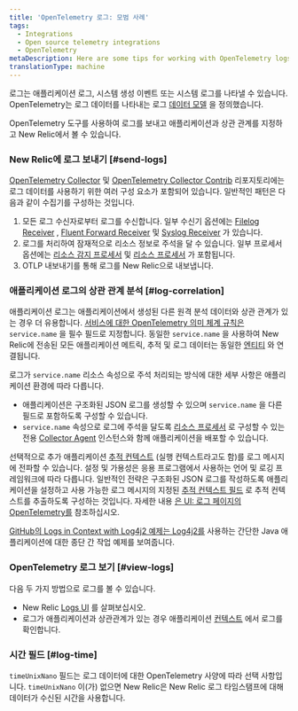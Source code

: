 ```yaml
---
title: 'OpenTelemetry 로그: 모범 사례'
tags:
  - Integrations
  - Open source telemetry integrations
  - OpenTelemetry
metaDescription: Here are some tips for working with OpenTelemetry logs and New Relic.
translationType: machine
---
```


로그는 애플리케이션 로그, 시스템 생성 이벤트 또는 시스템 로그를 나타낼 수 있습니다. OpenTelemetry는 로그 데이터를 나타내는 로그 [데이터 모델](https://github.com/open-telemetry/opentelemetry-specification/blob/main/specification/logs/data-model.md) 을 정의했습니다.

OpenTelemetry 도구를 사용하여 로그를 보내고 애플리케이션과 상관 관계를 지정하고 New Relic에서 볼 수 있습니다.

### New Relic에 로그 보내기 [#send-logs]

[OpenTelemetry Collector](https://github.com/open-telemetry/opentelemetry-collector) 및 [OpenTelemetry Collector Contrib](https://github.com/open-telemetry/opentelemetry-collector-contrib) 리포지토리에는 로그 데이터를 사용하기 위한 여러 구성 요소가 포함되어 있습니다. 일반적인 패턴은 다음과 같이 수집기를 구성하는 것입니다.

1. 모든 로그 수신자로부터 로그를 수신합니다. 일부 수신기 옵션에는 [Filelog Receiver](https://github.com/open-telemetry/opentelemetry-collector-contrib/tree/main/receiver/filelogreceiver) , [Fluent Forward Receiver](https://github.com/open-telemetry/opentelemetry-collector-contrib/tree/main/receiver/fluentforwardreceiver) 및 [Syslog Receiver](https://github.com/open-telemetry/opentelemetry-collector-contrib/tree/main/receiver/syslogreceiver) 가 있습니다.
2. 로그를 처리하여 잠재적으로 리소스 정보로 주석을 달 수 있습니다. 일부 프로세서 옵션에는 [리소스 감지 프로세서](https://github.com/open-telemetry/opentelemetry-collector-contrib/tree/main/processor/resourcedetectionprocessor) 및 [리소스 프로세서](https://github.com/open-telemetry/opentelemetry-collector-contrib/blob/main/processor/resourceprocessor/README.md) 가 포함됩니다.
3. OTLP 내보내기를 통해 로그를 New Relic으로 내보냅니다.

### 애플리케이션 로그의 상관 관계 분석 [#log-correlation]

애플리케이션 로그는 애플리케이션에서 생성된 다른 원격 분석 데이터와 상관 관계가 있는 경우 더 유용합니다. [서비스에 대한 OpenTelemetry 의미 체계 규칙은](https://github.com/open-telemetry/opentelemetry-specification/tree/main/specification/resource/semantic_conventions#service) `service.name` 을 필수 필드로 지정합니다. 동일한 `service.name` 을 사용하여 New Relic에 전송된 모든 애플리케이션 메트릭, 추적 및 로그 데이터는 동일한 [엔티티](/docs/new-relic-one/use-new-relic-one/core-concepts/what-entity-new-relic) 와 연결됩니다.

로그가 `service.name` 리소스 속성으로 주석 처리되는 방식에 대한 세부 사항은 애플리케이션 환경에 따라 다릅니다.

* 애플리케이션은 구조화된 JSON 로그를 생성할 수 있으며 `service.name` 을 다른 필드로 포함하도록 구성할 수 있습니다.
* `service.name` 속성으로 로그에 주석을 달도록 [리소스 프로세서](https://github.com/open-telemetry/opentelemetry-collector/tree/main/processor/resourceprocessor) 로 구성할 수 있는 전용 [Collector Agent](https://opentelemetry.io/docs/collector/getting-started/#agent) 인스턴스와 함께 애플리케이션을 배포할 수 있습니다.

선택적으로 추가 애플리케이션 [추적 컨텍스트](https://github.com/open-telemetry/opentelemetry-specification/blob/main/specification/logs/overview.md#log-correlation) (실행 컨텍스트라고도 함)를 로그 메시지에 전파할 수 있습니다. 설정 및 가용성은 응용 프로그램에서 사용하는 언어 및 로깅 프레임워크에 따라 다릅니다. 일반적인 전략은 구조화된 JSON 로그를 작성하도록 애플리케이션을 설정하고 사용 가능한 로그 메시지의 지정된 [추적 컨텍스트 필드](https://github.com/open-telemetry/opentelemetry-specification/blob/main/specification/logs/data-model.md#trace-context-fields) 로 추적 컨텍스트를 추출하도록 구성하는 것입니다. 자세한 내용 [은 UI: 로그 페이지의 OpenTelemetry를](/docs/more-integrations/open-source-telemetry-integrations/opentelemetry/view-your-data/opentelemetry-logs-page) 참조하십시오.

[GitHub의 Logs in Context with Log4j2 예제는 Log4j2를](https://github.com/newrelic/newrelic-opentelemetry-examples/tree/main/java/logs-in-context-log4j2) 사용하는 간단한 Java 애플리케이션에 대한 종단 간 작업 예제를 보여줍니다.

### OpenTelemetry 로그 보기 [#view-logs]

다음 두 가지 방법으로 로그를 볼 수 있습니다.

* New Relic [Logs UI](/docs/logs/log-management/ui-data/use-logs-ui/) 를 살펴보십시오.
* 로그가 애플리케이션과 상관관계가 있는 경우 애플리케이션 [컨텍스트](/docs/integrations/open-source-telemetry-integrations/opentelemetry/view-your-opentelemetry-data-new-relic#logs) 에서 로그를 확인합니다.

### 시간 필드 [#log-time]

`timeUnixNano` 필드는 로그 데이터에 대한 OpenTelemetry 사양에 따라 선택 사항입니다. `timeUnixNano` 이(가) 없으면 New Relic은 New Relic 로그 타임스탬프에 대해 데이터가 수신된 시간을 사용합니다.